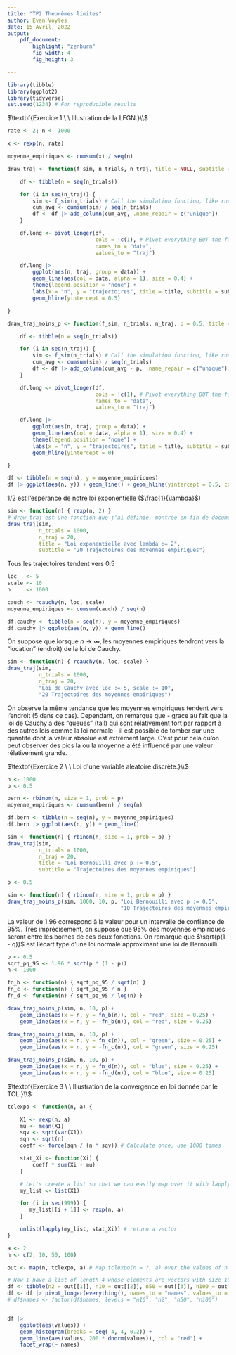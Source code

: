 ```yaml
---
title: "TP2 Theorèmes limites"
author: Evan Voyles
date: 15 Avril, 2022
output:
    pdf_document:
        highlight: "zenburn"
        fig_width: 4
        fig_height: 3

---
```


```R
library(tibble)
library(ggplot2)
library(tidyverse)
set.seed(1234) # For reproducible results
```

<!-- # Exercice 1 Loi d'une variable aléatoire discrète -->
$\textbf{Exercice 1 \ \ Illustration de la LFGN.}\\$
\begin{enumerate}
    \item Simuler un échantillon de taille 1000 de variables aléatoires $X_i$ de loi exponentielle de paramètre 2.
\end{enumerate}

```R
rate <- 2; n <- 1000

x <- rexp(n, rate)
```

\begin{itemize}
    \item[2.] En déduire les moyennes empiriques $\bar X_n = \frac{1}{n}\sum^n_{i = 1} X_i$ pour $n = 1, \dots, 1000.$
\end{itemize}

```R
moyenne_empiriques <- cumsum(x) / seq(n)
```
\begin{itemize}
    \item[3.] Tracer une trajectoire de la moyenne empirique, i.e $n \mapsto \bar X_n$ pour $n = 1, \dots, 1000.$ Superposer la droite
    d'équation $y = 1/2$ (utiliser la fonction \texttt{abline}). D'où vient 1/2?
\end{itemize}
```R
draw_traj <- function(f_sim, n_trials, n_traj, title = NULL, subtitle = NULL) {

    df <- tibble(n = seq(n_trials))

    for (i in seq(n_traj)) {
        sim <- f_sim(n_trials) # Call the simulation function, like rnorm(n, 0, 1)
        cum_avg <- cumsum(sim) / seq(n_trials)
        df <- df |> add_column(cum_avg, .name_repair = c("unique"))
    }

    df.long <- pivot_longer(df,
                            cols = !c(1), # Pivot everything BUT the first column
                            names_to = "data",
                            values_to = "traj")

    df.long |>
        ggplot(aes(n, traj, group = data)) +
        geom_line(aes(col = data, alpha = 1), size = 0.4) +
        theme(legend.position = "none") +
        labs(x = "n", y = "trajectoires", title = title, subtitle = subtitle) +
        geom_hline(yintercept = 0.5)

}

draw_traj_moins_p <- function(f_sim, n_trials, n_traj, p = 0.5, title = NULL, subtitle = NULL) {

    df <- tibble(n = seq(n_trials))

    for (i in seq(n_traj)) {
        sim <- f_sim(n_trials) # Call the simulation function, like rnorm(n, 0, 1)
        cum_avg <- cumsum(sim) / seq(n_trials)
        df <- df |> add_column(cum_avg - p, .name_repair = c("unique"))
    }

    df.long <- pivot_longer(df,
                            cols = !c(1), # Pivot everything BUT the first column
                            names_to = "data",
                            values_to = "traj")

    df.long |>
        ggplot(aes(n, traj, group = data)) +
        geom_line(aes(col = data, alpha = 1), size = 0.4) +
        theme(legend.position = "none") +
        labs(x = "n", y = "trajectoires", title = title, subtitle = subtitle) +
        geom_hline(yintercept = 0)

}
```


```R
df <- tibble(n = seq(n), y = moyenne_empiriques)
df |> ggplot(aes(n, y)) + geom_line() + geom_hline(yintercept = 0.5, col = "red")
```
1/2 est l'espérance de notre loi exponentielle ($\frac{1}{\lambda}$)

\begin{itemize}
    \item[4.] Superposer 20 autres trajectoires de la moyenne empirique.
\end{itemize}

```R
sim <- function(n) { rexp(n, 2) }
# draw_traj est une fonction que j'ai définie, montrée en fin de document
draw_traj(sim,
          n_trials = 1000,
          n_traj = 20,
          title = "Loi exponentielle avec lambda := 2",
          subtitle = "20 Trajectoires des moyennes empiriques")
```
Tous les trajectoires tendent vers 0.5

\begin{itemize}
    \item[5.] Reprendre les mêmes questions pour une loi de Cauchy. Que remarque-t-on?
\end{itemize}

```R
loc   <- 5
scale <- 10
n     <- 1000

cauch <- rcauchy(n, loc, scale)
moyenne_empiriques <- cumsum(cauch) / seq(n)

df.cauchy <- tibble(n = seq(n), y = moyenne_empiriques)
df.cauchy |> ggplot(aes(n, y)) + geom_line()
```

On suppose que lorsque $n \to \infty$, les moyennes empiriques tendront vers la "location" (endroit) de la loi de Cauchy.

```R
sim <- function(n) { rcauchy(n, loc, scale) }
draw_traj(sim,
          n_trials = 1000,
          n_traj = 20,
          "Loi de Cauchy avec loc := 5, scale := 10",
          "20 Trajectoires des moyennes empiriques")
```

On observe la même tendance que les moyennes empiriques tendent vers l'endroit (5 dans ce cas). Cependant, on remarque que - grace au fait
que la loi de Cauchy a des "queues" (tail) qui sont rélativement fort par rapport à des autres lois comme la loi normale - il est possible de tomber
sur une quantité dont la valeur absolue est extrêment large. C'est pour cela qu'on peut observer des pics la ou la moyenne a été influencé par une valeur
rélativement grande.

$\textbf{Exercice 2 \ \ Loi d'une variable aléatoire discrète.}\\$
\begin{enumerate}
    \item Illustrer la LFGN lorsque les $X_i$ sont i.i.d de loi de Bernouille $\mathcal{B}(p)$ avec $p = 0.5$
\end{enumerate}

```R
n <- 1000
p <- 0.5

bern <- rbinom(n, size = 1, prob = p)
moyenne_empiriques <- cumsum(bern) / seq(n)

df.bern <- tibble(n = seq(n), y = moyenne_empiriques)
df.bern |> ggplot(aes(n, y)) + geom_line()
```

```R
sim <- function(n) { rbinom(n, size = 1, prob = p) }
draw_traj(sim,
          n_trials = 1000,
          n_traj = 20,
          title = "Loi Bernouilli avec p := 0.5",
          subtitle = "Trajectoires des moyennes empiriques")
```

\begin{itemize}
    \item[2.] On s'intéresse maintenant à l'écart entre $\bar X_n$ et $p$ pour étudier la vitesse de convergence.
\end{itemize}
\begin{itemize}
    \item[(a)] Représenter 10 trajectoires de $\bar X_n - p$.
\end{itemize}

```R
p <- 0.5

sim <- function(n) { rbinom(n, size = 1, prob = p) }
draw_traj_moins_p(sim, 1000, 10, p, "Loi Bernouilli avec p := 0.5",
                                    "10 Trajectoires des moyennes empiriques moins p")
```

\begin{itemize}
    \item[(b)] Superposer en rouge les courbes $n \mapsto 1.96\frac{\sqrt{p(1 - p)}}{\sqrt{n}}$ et $n \mapsto -1.96\frac{\sqrt{p(1 - p)}}{\sqrt{n}}$. A quoi
    correspond 1.96 et que signifie t'il?
\end{itemize}

La valeur de 1.96 correspond à la valeur pour un intervalle de confiance de 95%. Très imprécisement, on suppose que 95% des moyennes empiriques seront
entre les bornes de ces deux fonctions. On remarque que $\sqrt{p(1 - q)}$ est l'écart type d'une loi normale approximant une loi de Bernouilli.
```R
p <- 0.5
sqrt_pq_95 <- 1.96 * sqrt(p * (1 - p))
n <- 1000

fn_b <- function(n) { sqrt_pq_95 / sqrt(n) }
fn_c <- function(n) { sqrt_pq_95 / n }
fn_d <- function(n) { sqrt_pq_95 / log(n) }

draw_traj_moins_p(sim, n, 10, p) +
    geom_line(aes(x = n, y = fn_b(n)), col = "red", size = 0.25) +
    geom_line(aes(x = n, y = -fn_b(n)), col = "red", size = 0.25)
```

\begin{itemize}
    \item[(c)] Superposer en rouge les courbes $n \mapsto 1.96\frac{\sqrt{p(1 - p)}}{n}$ et $n \mapsto -1.96\frac{\sqrt{p(1 - p)}}{n}$.
\end{itemize}

```R
draw_traj_moins_p(sim, n, 10, p) +
    geom_line(aes(x = n, y = fn_c(n)), col = "green", size = 0.25) +
    geom_line(aes(x = n, y = -fn_c(n)), col = "green", size = 0.25)
```

```R
draw_traj_moins_p(sim, n, 10, p) +
    geom_line(aes(x = n, y = fn_d(n)), col = "blue", size = 0.25) +
    geom_line(aes(x = n, y = -fn_d(n)), col = "blue", size = 0.25)
```

$\textbf{Exercice 3 \ \ Illustration de la convergence en loi donnée par le TCL.}\\$

\begin{enumerate}
    \item Ecrire une fonction \texttt{tclexpo} qui prend pour arguments $n$ et le paramètre $a$ de la loi exponentielle.
    Cette fonction simule 1000 vecteurs ($X_1, \dots, X_n$) où $X_i$ suit une loi exponentielle de paramètre $a$ et calculer
    pour chacun de ces vecteurs : $$\sqrt{n} \frac{ \frac{1}{n} \sum_{i = 1}^n X_i - \mathbb{E}(X_1) }{ \sqrt{\mathrm{var}(X_1)} }$$

\end{enumerate}

```R
tclexpo <- function(n, a) {

    X1 <- rexp(n, a)
    mu <- mean(X1)
    sqv <- sqrt(var(X1))
    sqn <- sqrt(n)
    coeff <- force(sqn / (n * sqv)) # Calculate once, use 1000 times

    stat_Xi <- function(Xi) {
        coeff * sum(Xi - mu)
    }

    # Let's create a list so that we can easily map over it with lapply
    my_list <- list(X1)

    for (i in seq(999)) {
       my_list[[i + 1]] <- rexp(n, a)
    }

    unlist(lapply(my_list, stat_Xi)) # return a vector
}
```

```R
a <- 2
n <- c(2, 10, 50, 100)

out <- map(n, tclexpo, a) # Map tclexpo(n = ?, a) over the values of n

# Now I have a list of length 4 whose elements are vectors with size 1000.
df <- tibble(n2 = out[[1]], n10 = out[[2]], n50 = out[[3]], n100 = out[[4]])
df <- df |> pivot_longer(everything(), names_to = "names", values_to = "values")
# df$names <- factor(df$names, levels = "n10", "n2", "n50", "n100")


df |>
    ggplot(aes(values)) +
    geom_histogram(breaks = seq(-4, 4, 0.2)) +
    geom_line(aes(values, 200 * dnorm(values)), col = "red") +
    facet_wrap(~ names)

```